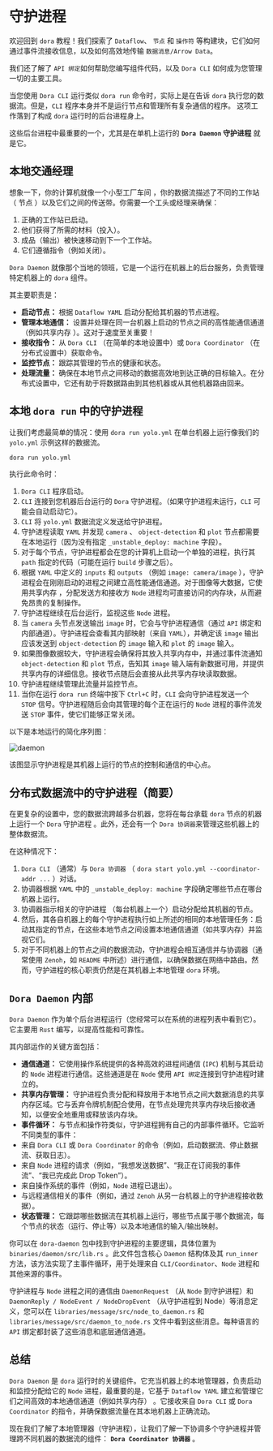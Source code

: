 # 守护进程

欢迎回到 `dora` 教程！我们探索了 `Dataflow`、 `节点` 和 `操作符` 等构建块，它们如何通过事件流接收信息，以及如何高效地传输 `数据消息/Arrow Data`。

我们还了解了 `API 绑定`如何帮助您编写组件代码，以及 `Dora CLI` 如何成为您管理一切的主要工具。

当您使用 `Dora CLI` 运行类似 `dora run` 命令时，实际上是在告诉 `dora` 执行您的数据流。但是，`CLI` 程序本身并不是运行节点和管理所有复杂通信的程序。
这项工作落到了构成 `dora` 运行时的后台进程身上。

这些后台进程中最重要的一个，尤其是在单机上运行的 **`Dora Daemon` 守护进程** 就是它。

## 本地交通经理

想象一下，你的计算机就像一个小型工厂车间 ，你的数据流描述了不同的工作站（ 节点 ）以及它们之间的传送带。你需要一个工头或经理来确保：

1. 正确的工作站已启动。
2. 他们获得了所需的材料（投入）。
3. 成品（输出）被快速移动到下一个工作站。
4. 它们遵循指令（例如关闭）。

`Dora Daemon` 就像那个当地的领班，它是一个运行在机器上的后台服务，负责管理特定机器上的 `dora` 组件。

其主要职责是：

- **启动节点：** 根据 `Dataflow YAML` 启动分配给其机器的节点进程。
- **管理本地通信：** 设置并处理在同一台机器上启动的节点之间的高性能通信通道（例如共享内存 ）。这对于速度至关重要！
- **接收指令：** 从 `Dora CLI` （在简单的本地设置中）或 `Dora Coordinator` （在分布式设置中）获取命令。
- **监控节点：** 跟踪其管理的节点的健康和状态。
- **处理流量：** 确保在本地节点之间移动的数据高效地到达正确的目标输入。在分布式设置中，它还有助于将数据路由到其他机器或从其他机器路由回来。

## 本地 `dora run` 中的守护进程
让我们考虑最简单的情况：使用 `dora run yolo.yml` 在单台机器上运行像我们的 `yolo.yml` 示例这样的数据流。

```bash
dora run yolo.yml
```

执行此命令时：

1. `Dora CLI` 程序启动。
2. `CLI` 连接到您机器后台运行的 `Dora` 守护进程。（如果守护进程未运行，`CLI` 可能会自动启动它）。
3. `CLI` 将 `yolo.yml` 数据流定义发送给守护进程。
4. 守护进程读取 `YAML` 并发现 `camera` 、 `object-detection` 和 `plot` 节点都需要在本地运行（因为没有指定 `_unstable_deploy: machine` 字段）。
5. 对于每个节点，守护进程都会在您的计算机上启动一个单独的进程，执行其 `path` 指定的代码（可能在运行 `build` 步骤之后）。
6. 根据 `YAML` 中定义的 `inputs` 和 `outputs` （例如 `image: camera/image` ），守护进程会在刚刚启动的进程之间建立高性能通信通道。对于图像等大数据，它使用共享内存 ，分配发送方和接收方 `Node` 进程均可直接访问的内存块，从而避免昂贵的复制操作。
7. 守护进程继续在后台运行，监视这些 `Node` 进程。
8. 当 `camera` 头节点发送输出 `image` 时，它会与守护进程通信（通过 `API` 绑定和内部通道）。守护进程会查看其内部映射（来自 `YAML`），并确定该 `image` 输出应该发送到 `object-detection` 的 `image` 输入和 `plot` 的 `image` 输入。
9. 如果图像数据较大，守护进程会确保将其放入共享内存中，并通过事件流通知 `object-detection` 和 `plot` 节点，告知其 `image` 输入端有新数据可用，并提供共享内存的详细信息。接收节点随后会直接从此共享内存块读取数据。
10. 守护进程继续管理此流量并监控节点。
11. 当你在运行 `dora run` 终端中按下 `Ctrl+C` 时，`CLI` 会向守护进程发送一个 `STOP` 信号。守护进程随后会向其管理的每个正在运行的 `Node` 进程的事件流发送 `STOP` 事件，使它们能够正常关闭。

以下是本地运行的简化序列图：

![daemon](/daemon01.png)

该图显示守护进程是其机器上运行的节点的控制和通信的中心点。

## 分布式数据流中的守护进程（简要）

在更复杂的设置中，您的数据流跨越多台机器，您将在每台承载 `dora` 节点的机器上运行一个 `Dora` 守护进程 。此外，还会有一个 `Dora 协调器`来管理这些机器上的整体数据流。

在这种情况下：

1. `Dora CLI` （通常）与 `Dora 协调器` （ `dora start yolo.yml --coordinator-addr ...` ）对话。
2. 协调器根据 `YAML` 中的 `_unstable_deploy: machine` 字段确定哪些节点在哪台机器上运行。
3. 协调器指示相关的守护进程 （每台机器上一个）启动分配给其机器的节点。
4. 然后，其各自机器上的每个守护进程执行如上所述的相同的本地管理任务：启动其指定的节点，在这些本地节点之间设置本地通信通道（如共享内存）并监视它们。
5. 对于不同机器上的节点之间的数据流动，守护进程会相互通信并与协调器（通常使用 `Zenoh`，如 `README` 中所述）进行通信，以确保数据在网络中路由。然而，守护进程的核心职责仍然是在其机器上本地管理 `dora` 环境。

## `Dora Daemon` 内部

`Dora Daemon` 作为单个后台进程运行（您经常可以在系统的进程列表中看到它）。它主要用 `Rust` 编写，以提高性能和可靠性。

其内部运作的关键方面包括：

- **通信通道：** 它使用操作系统提供的各种高效的进程间通信 (`IPC`) 机制与其启动的 `Node` 进程进行通信。这些通道是在 `Node` 使用 `API 绑定`连接到守护进程时建立的。
- **共享内存管理：** 守护进程负责分配和释放用于本地节点之间大数据消息的共享内存区域。它与丢弃令牌机制配合使用，在节点处理完共享内存块后接收通知，以便安全地重用或释放该内存块。
- **事件循环：** 与节点和操作符类似，守护进程拥有自己的内部事件循环。它监听不同类型的事件：
- 来自 `Dora CLI` 或 `Dora Coordinator` 的命令（例如，启动数据流、停止数据流、获取日志）。
- 来自 `Node` 进程的请求（例如，“我想发送数据”、“我正在订阅我的事件流”、“我已完成此 Drop Token”）。
- 来自操作系统的事件（例如，`Node` 进程已退出）。
- 与远程通信相关的事件（例如，通过 `Zenoh` 从另一台机器上的守护进程接收数据）。
- **状态管理：** 它跟踪哪些数据流在其机器上运行，哪些节点属于哪个数据流，每个节点的状态（运行、停止等）以及本地通信的输入/输出映射。

你可以在 `dora-daemon` 包中找到守护进程的主要逻辑，具体位置为 `binaries/daemon/src/lib.rs` 。此文件包含核心 `Daemon` 结构体及其 `run_inner` 方法，该方法实现了主事件循环，用于处理来自 `CLI/Coordinator`、`Node` 进程和其他来源的事件。

守护进程与 `Node` 进程之间的通信由 `DaemonRequest` （从 `Node` 到守护进程）和 `DaemonReply / NodeEvent / NodeDropEvent` （从守护进程到 Node）等消息定义，您可以在 `libraries/message/src/node_to_daemon.rs` 和 `libraries/message/src/daemon_to_node.rs` 文件中看到这些消息。每种语言的 `API` 绑定都封装了这些消息和底层通信通道。

## 总结

`Dora Daemon` 是 `dora` 运行时的关键组件。它充当机器上的本地管理器，负责启动和监控分配给它的 `Node` 进程，最重要的是，它基于 `Dataflow YAML` 建立和管理它们之间高效的本地通信通道（例如共享内存） 。它接收来自 `Dora CLI` 或 `Dora Coordinator` 的指令，并确保数据流量在其本地机器上正确流动。

现在我们了解了本地管理器（守护进程），让我们了解一下协调多个守护进程并管理跨不同机器的数据流的组件： **`Dora Coordinator 协调器`** 。
